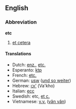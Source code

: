 ==English==
===Abbreviation===
'''etc'''

#[[etcetera|et cetera]]

====Translations====
*Dutch: [[enz.]], [[etc.]]
*Esperanto: [[ktp]]
*French: [[etc.]]
*German: [[usw]] ([[und so weiter]])
*Hebrew: [[וכו']] (Va'kho)
*Italian: [[ecc]]
*Swedish: etc, [[et c.]]
*Vietnamese: [[v.v.]] ([[vân vân]])